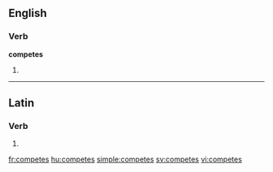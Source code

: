 ==English==

===Verb===
'''competes'''

# {{third-person singular of|[[compete]]}}

----

==Latin==

===Verb===
{{la-verb-form|competēs}}

# {{conjugation of|competo|competō|2|s|fut|act|ind|lang=la}}
{{count page|[[Wiktionary:Page count]]}}

[[fr:competes]]
[[hu:competes]]
[[simple:competes]]
[[sv:competes]]
[[vi:competes]]